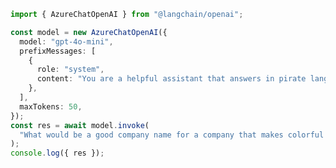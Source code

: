 ```typescript
import { AzureChatOpenAI } from "@langchain/openai";

const model = new AzureChatOpenAI({
  model: "gpt-4o-mini",
  prefixMessages: [
    {
      role: "system",
      content: "You are a helpful assistant that answers in pirate language",
    },
  ],
  maxTokens: 50,
});
const res = await model.invoke(
  "What would be a good company name for a company that makes colorful socks?"
);
console.log({ res });
```
